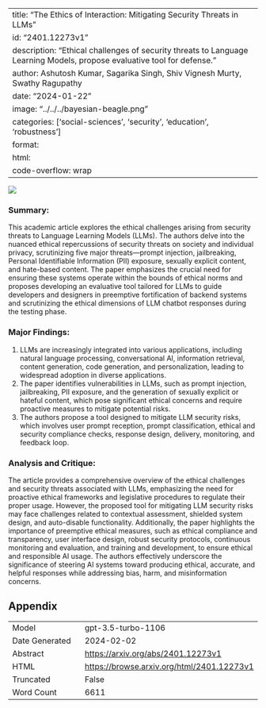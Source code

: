 
---
title: "The Ethics of Interaction: Mitigating Security Threats in LLMs"
id: "2401.12273v1"
description: "Ethical challenges of security threats to Language Learning Models, propose evaluative tool for defense."
author: Ashutosh Kumar, Sagarika Singh, Shiv Vignesh Murty, Swathy Ragupathy
date: "2024-01-22"
image: "../../../bayesian-beagle.png"
categories: ['social-sciences', 'security', 'education', 'robustness']
format:
  html:
    code-overflow: wrap
---

![](None)

### **Summary:**
This academic article explores the ethical challenges arising from security threats to Language Learning Models (LLMs). The authors delve into the nuanced ethical repercussions of security threats on society and individual privacy, scrutinizing five major threats—prompt injection, jailbreaking, Personal Identifiable Information (PII) exposure, sexually explicit content, and hate-based content. The paper emphasizes the crucial need for ensuring these systems operate within the bounds of ethical norms and proposes developing an evaluative tool tailored for LLMs to guide developers and designers in preemptive fortification of backend systems and scrutinizing the ethical dimensions of LLM chatbot responses during the testing phase.

### Major Findings:
1. LLMs are increasingly integrated into various applications, including natural language processing, conversational AI, information retrieval, content generation, code generation, and personalization, leading to widespread adoption in diverse applications.
2. The paper identifies vulnerabilities in LLMs, such as prompt injection, jailbreaking, PII exposure, and the generation of sexually explicit or hateful content, which pose significant ethical concerns and require proactive measures to mitigate potential risks.
3. The authors propose a tool designed to mitigate LLM security risks, which involves user prompt reception, prompt classification, ethical and security compliance checks, response design, delivery, monitoring, and feedback loop.

### Analysis and Critique:
The article provides a comprehensive overview of the ethical challenges and security threats associated with LLMs, emphasizing the need for proactive ethical frameworks and legislative procedures to regulate their proper usage. However, the proposed tool for mitigating LLM security risks may face challenges related to contextual assessment, shielded system design, and auto-disable functionality. Additionally, the paper highlights the importance of preemptive ethical measures, such as ethical compliance and transparency, user interface design, robust security protocols, continuous monitoring and evaluation, and training and development, to ensure ethical and responsible AI usage. The authors effectively underscore the significance of steering AI systems toward producing ethical, accurate, and helpful responses while addressing bias, harm, and misinformation concerns.

## Appendix

|          |          |
|----------|----------|
| Model     | gpt-3.5-turbo-1106       |
| Date Generated     | 2024-02-02       |
| Abstract | [https://arxiv.org/abs/2401.12273v1](https://arxiv.org/abs/2401.12273v1)        |
| HTML     | [https://browse.arxiv.org/html/2401.12273v1](https://browse.arxiv.org/html/2401.12273v1)       |
| Truncated       | False       |
| Word Count       | 6611       |